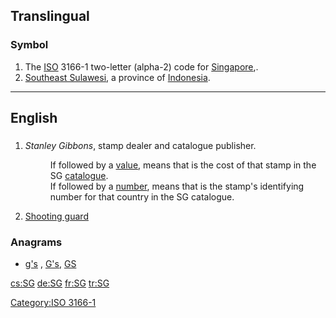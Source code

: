 {{also|sg|Sg|.sg}}
==Translingual==

===Symbol===
{{head|mul|symbol}}
# The [[ISO]] 3166-1 two-letter (alpha-2) code for [[Singapore]],.
# [[Southeast Sulawesi]], a province of [[Indonesia]].

[[Category:ISO 3166-1]]
----
==English==

==={{initialism-old|en}}===
{{head|en}}

# {{context|philately|lang=en}} ''Stanley Gibbons'', stamp dealer and catalogue publisher.
#: If followed by a [[value]], means that is the cost of that stamp in the SG [[catalogue]].
#: If followed by a [[number]], means that is the stamp's identifying number for that country in the SG catalogue.
# {{context|basketball|lang=en}} [[shooting guard|Shooting guard]]

===Anagrams===
* [[g's#English|g's]] , [[G's#English|G's]], [[GS#English|GS]]

[[cs:SG]]
[[de:SG]]
[[fr:SG]]
[[tr:SG]]